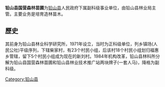 '''铅山县国营森林苗圃'''为[[铅山县|铅山县]]人民政府下属副科级事业单位，由铅山县林业局主管。主要业务是培育造林苗木。

==歷史==
其前身为铅山县林业科学研究所，1971年设立，当时为正科级单位，列乡镇场(人民公社)平级序列，下辖柴家村，有23个村民小组，后该村18个村民小组划归福惠乡管辖，留下5个村民小组成为现在的新刘村。1984年机构改革，铅山县林科所分解为铅山县国营森林苗圃和铅山县林业技术推广站两块牌子(一套人马)，降格为副科级。

[[Category:铅山县|Category:铅山县]]